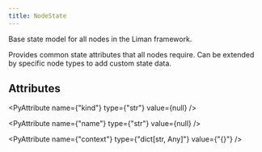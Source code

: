 ```yaml
---
title: NodeState
---
```


Base state model for all nodes in the Liman framework.

Provides common state attributes that all nodes require.
Can be extended by specific node types to add custom state data.

## Attributes

<PyAttribute name={"kind"} type={"str"} value={null} />

<PyAttribute name={"name"} type={"str"} value={null} />

<PyAttribute name={"context"} type={"dict[str, Any]"} value={"{}"} />
